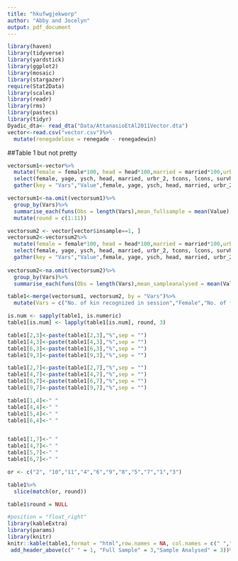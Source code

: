 ```yaml
---
title: "hkufwgjekworp"
author: "Abby and Jocelyn"
output: pdf_document
---
```


```r
library(haven)
library(tidyverse)
library(yardstick)
library(ggplot2)
library(mosaic)
library(stargazer)
require(Stat2Data)
library(scales)
library(readr)
library(rms)
library(pastecs)
library(tidyr)
Dyadic_dta<- read_dta("Data/AttanasioEtAl2011Vector.dta")
vector<-read.csv("vector.csv")%>%
  mutate(renegadelose = renegade - renegadewin)
```
##Table 1 but not pretty

```r
vectorsum1<-vector%>%
  mutate(female = female*100, head = head*100,married = married*100,urbr_2=urbr_2*100,tcons = tcons/1000)%>%
  select(female, yage, ysch, head, married, urbr_2, tcons, lcons, survhhsz, familyoutdeg,friendsoutdeg)%>%
  gather(key = "Vars","Value",female, yage, ysch, head, married, urbr_2, tcons, lcons, survhhsz, familyoutdeg, friendsoutdeg)

vectorsum1<-na.omit(vectorsum1)%>%
  group_by(Vars)%>%
  summarise_each(funs(Obs = length(Vars),mean_fullsample = mean(Value), sd_fullsample = sd(Value)))%>%
  mutate(round = c(1:11))
```

```r
vectorsum2 <- vector[vector$insample==1, ]
vectorsum2<-vectorsum2%>%
  mutate(female = female*100, head = head*100,married = married*100,urbr_2=urbr_2*100,tcons = tcons/1000)%>%
  select(female, yage, ysch, head, married, urbr_2, tcons, lcons, survhhsz, familyoutdeg,friendsoutdeg)%>%
  gather(key = "Vars","Value",female, yage, ysch, head, married, urbr_2, tcons, lcons, survhhsz, familyoutdeg,friendsoutdeg)
 
vectorsum2<-na.omit(vectorsum2)%>%
  group_by(Vars)%>%
  summarise_each(funs(Obs = length(Vars),mean_sampleanalysed = mean(Value), sd_sampleanalysed = sd(Value)))
```


```R

table1<-merge(vectorsum1, vectorsum2, by = "Vars")%>%
  mutate(Vars = c("No. of kin recognized in session","Female","No. of friends recognized in session","Household head","Log household consumption per month","Married","Household size","Household consumption ('000 Pesos/month) 2","Lives in municipal centre","Age (years)","Education (years)"))

is.num <- sapply(table1, is.numeric)
table1[is.num] <- lapply(table1[is.num], round, 3)

```

```r
table1[2,3]<-paste(table1[2,3],"%",sep = "")
table1[4,3]<-paste(table1[4,3],"%",sep = "")
table1[6,3]<-paste(table1[6,3],"%",sep = "")
table1[9,3]<-paste(table1[9,3],"%",sep = "")

table1[2,7]<-paste(table1[2,7],"%",sep = "")
table1[4,7]<-paste(table1[4,7],"%",sep = "")
table1[6,7]<-paste(table1[6,7],"%",sep = "")
table1[9,7]<-paste(table1[9,7],"%",sep = "")

table1[1,4]<-" "
table1[4,4]<-" "
table1[5,4]<-" "
table1[6,4]<-" "


table1[1,7]<-" "
table1[4,7]<-" "
table1[5,7]<-" "
table1[6,7]<-" "
```

```r
or <- c("2", "10","11","4","6","9","8","5","7","1","3")

table1%>%
  slice(match(or, round))

table1$round = NULL
```



```r
#position = "float_right" 
library(kableExtra)
library(params)
library(knitr)
knitr::kable(table1,format = "html",row.names = NA, col.names = c(" ","Obs.","Mean/Prop","s.d.","Obs.","Mean/Prop","s.d."), align = 'l',escape = F,booktabs = F)%>%
 add_header_above(c(" " = 1, "Full Sample" = 3,"Sample Analysed" = 3))%>%  kable_styling(bootstrap_options = c("striped"), full_width = F, font_size = 16)%>%add_header_above(c("Table 1: Experimental subjects"=7))
```

